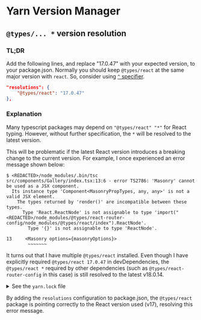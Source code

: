 # Yarn Version Manager

## `@types/... *` version resolution

### TL;DR

Add the following lines, and replace "17.0.47" with your expected version, to your package.json. Normally you should keep `@types/react` at the same major version with `react`. So, consider using [`^` specifier](https://docs.npmjs.com/about-semantic-versioning#using-semantic-versioning-to-specify-update-types-your-package-can-accept).

```json title="package.json"
"resolutions": {
    "@types/react": "17.0.47"
},
```

### Explanation

Many typescript packages may depend on `"@types/react" "*"` for React typing. However, without further specification, the `*` will be resolved to the latest version.

This will be problematic if the latest React version introduces a breaking change to the current version. For example, I once experienced an error message shown below:

```shell-session
$ <REDACTED>/node_modules/.bin/tsc
src/components/Gallery/index.tsx:13:6 - error TS2786: 'Masonry' cannot be used as a JSX component.
  Its instance type 'Component<MasonryPropTypes, any, any>' is not a valid JSX element.
    The types returned by 'render()' are incompatible between these types.
      Type 'React.ReactNode' is not assignable to type 'import("<REDACTED>/node_modules/@types/react-router-config/node_modules/@types/react/index").ReactNode'.
        Type '{}' is not assignable to type 'ReactNode'.

13     <Masonry options={masonryOptions}>
        ~~~~~~~
```

It turns out that I have multiple `@types/react` installed. Even though I have explicitly required `@types/react 17.0.47` in devDependencies, the `@types/react *` required by other dependencies (such as `@types/react-router-config` in this case) is still resolved to the latest v18.0.14.


<details>
  <summary>See the <code>yarn.lock</code> file</summary>
  {/** I'm now inside JSX, so must use this ugly syntax and escape everything with {``} **/}
<CodeBlock
  language="lock"
  title="yarn.lock"
>
{`"@types/react@*":
  version "18.0.14"
  resolved "https://registry.yarnpkg.com/@types/react/-/react-18.0.14.tgz#e016616ffff51dba01b04945610fe3671fdbe06d"
  integrity sha512-x4gGuASSiWmo0xjDLpm5mPb52syZHJx02VKbqUKdLmKtAwIh63XClGsiTI1K6DO5q7ox4xAsQrU+Gl3+gGXF9Q==
  dependencies:
    "@types/prop-types" "*"
    "@types/scheduler" "*"
    csstype "^3.0.2"
`}{`
"@types/react@17.0.47":
  version "17.0.47"
  resolved "https://registry.yarnpkg.com/@types/react/-/react-17.0.47.tgz#4ee71aaf4c5a9e290e03aa4d0d313c5d666b3b78"
  integrity sha512-mk0BL8zBinf2ozNr3qPnlu1oyVTYq+4V7WA76RgxUAtf0Em/Wbid38KN6n4abEkvO4xMTBWmnP1FtQzgkEiJoA==
  dependencies:
    "@types/prop-types" "*"
    "@types/scheduler" "*"
    csstype "^3.0.2"
`}
</CodeBlock>

</details>

By adding the `resolutions` configuration to package.json, the `@types/react` package is pointing correctly to the React version used (v17), resolving this error message.
